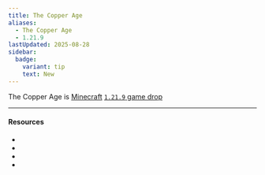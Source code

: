 ```yaml
---
title: The Copper Age
aliases:
  - The Copper Age
  - 1.21.9
lastUpdated: 2025-08-28
sidebar:
  badge:
    variant: tip
    text: New
---
```



The Copper Age is [Minecraft](/minecraft) [`1.21.9` game drop](/versions)

---

#### Resources

- <Wiki src="https://minecraft.wiki/w/The_Copper_Age" />
- <Wiki src="https://minecraft.wiki/w/Java_Edition_1.21.9" name="1.21.9" />
- <Blog src="https://minecraft.net/en-us/article/minecraft-java-edition-1-21-9" />
- <Blog src="https://minecraft.net/en-us/article/third-game-drop-2025-name-announce" name="Third game drop: 2025 name announce" />

<Yb src="https://youtube.com/embed/_a_dY27mlfk" />